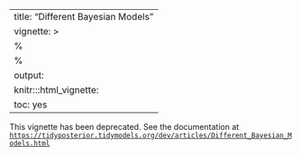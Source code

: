 
---
title: "Different Bayesian Models"
vignette: >
  %\VignetteEngine{knitr::rmarkdown}
  %\VignetteIndexEntry{Different Bayesian Models}
output:
  knitr:::html_vignette:
    toc: yes
---

This vignette has been deprecated. See the documentation at [`https://tidyposterior.tidymodels.org/dev/articles/Different_Bayesian_Models.html`](https://tidyposterior.tidymodels.org/dev/articles/Different_Bayesian_Models.html)
